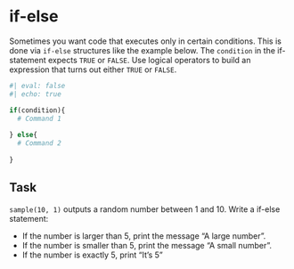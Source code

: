 # if-else

Sometimes you want code that executes only in certain conditions. This is done via `if-else` structures like the example below. The `condition` in the if-statement expects `TRUE` or `FALSE`. Use logical operators to build an expression that turns out either `TRUE` or `FALSE`.

```r
#| eval: false
#| echo: true

if(condition){
  # Command 1
  
} else{
  # Command 2
  
}

```


:::{.callout-important}
## Task
`sample(10, 1)` outputs a random number between 1 and 10. Write a if-else statement:

* If the number is larger than 5, print the message "A large number".
* If the number is smaller than 5, print the message "A small number".
* If the number is exactly 5, print "It's 5"
::: 
